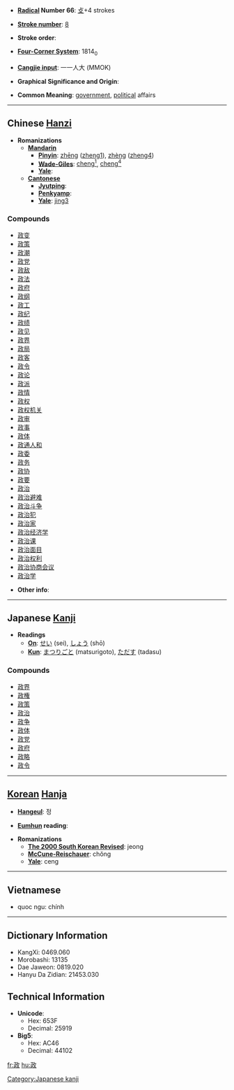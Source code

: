 * '''[[Wiktionary:Chinese radical index| Radical]] Number 66''': [[Wiktionary:Chinese radical index 攴|攴]]+4 strokes

* '''[[Wiktionary:Chinese total strokes index|Stroke number]]''': [[Wiktionary:Chinese total strokes index 8|8]]

* '''Stroke order''': 

* '''[[Wiktionary:Chinese four corner index|Four-Corner System]]''': 1814<sub>0</sub>

* '''[[Wiktionary:Chinese Cangjie index|Cangjie input]]''': 一一人大 (MMOK)

* '''Graphical Significance and Origin''': 

* '''Common Meaning''': [[government]], [[political]] affairs

----

== Chinese [[Hanzi]] ==

* '''Romanizations'''
** '''[[Mandarin]]'''
*** '''[[Pinyin]]''': [[zhēng]] ([[zheng1]]), [[zhèng]] ([[zheng4]])
*** '''[[Wade-Giles]]''': [[cheng1|cheng<sup>1</sup>]], [[cheng4|cheng<sup>4</sup>]]
*** '''[[Yale]]''': 
** '''[[Cantonese]]'''
*** '''[[Jyutping]]''':
*** '''[[Penkyamp]]''': 
*** '''[[Yale]]''': [[jing3]]

===Compounds===
*[[政变]]
*[[政策]]
*[[政潮]]
*[[政党]]
*[[政敌]]
*[[政法]]
*[[政府]]
*[[政纲]]
*[[政工]]
*[[政纪]]
*[[政绩]]
*[[政见]]
*[[政界]]
*[[政局]]
*[[政客]]
*[[政令]]
*[[政论]]
*[[政派]]
*[[政情]]
*[[政权]]
*[[政权机关]]
*[[政审]]
*[[政事]]
*[[政体]]
*[[政通人和]]
*[[政委]]
*[[政务]]
*[[政协]]
*[[政要]]
*[[政治]]
*[[政治避难]]
*[[政治斗争]]
*[[政治犯]]
*[[政治家]]
*[[政治经济学]]
*[[政治课]]
*[[政治面目]]
*[[政治权利]]
*[[政治协商会议]]
*[[政治学]]

* '''Other info''': 

----

== Japanese [[Kanji]] ==

* '''Readings'''
** '''[[On]]''': [[せい]] (sei), [[しょう]] (shō)
** '''[[Kun]]''': [[まつりごと]] (matsurigoto), [[ただす]] (tadasu)

===Compounds===
*[[政界]]
*[[政権]]
*[[政策]]
*[[政治]]
*[[政争]]
*[[政体]]
*[[政党]]
*[[政府]]
*[[政略]]
*[[政令]]

[[Category:Japanese kanji]]
----

== [[Korean]] [[Hanja]] ==

* '''[[Hangeul]]''': 정

* '''[[Eumhun]] reading''': 

* '''Romanizations'''
** '''[[The 2000 South Korean Revised Romanization|The 2000 South Korean Revised]]''': jeong
** '''[[McCune-Reischauer]]''': chŏng
** '''[[Yale]]''': ceng

----

==Vietnamese==

*quoc ngu: chính

----

== Dictionary Information ==

* KangXi: 0469.060
* Morobashi: 13135
* Dae Jaweon: 0819.020
* Hanyu Da Zidian: 21453.030

== Technical Information ==

* '''Unicode''':
** Hex: 653F
** Decimal: 25919
* '''Big5''':
** Hex: AC46
** Decimal: 44102

[[fr:政]]
[[hu:政]]